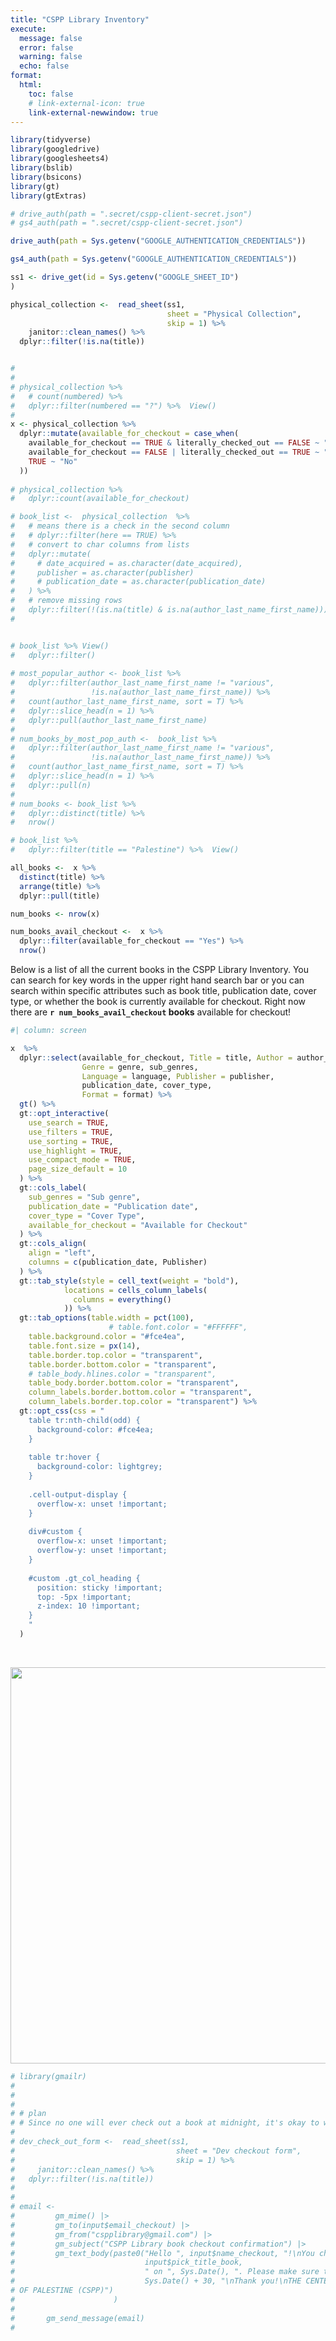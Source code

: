```yaml
---
title: "CSPP Library Inventory"
execute:
  message: false
  error: false
  warning: false
  echo: false
format: 
  html:
    toc: false
    # link-external-icon: true
    link-external-newwindow: true
---
```



```r

library(tidyverse)
library(googledrive)
library(googlesheets4)
library(bslib)
library(bsicons)
library(gt)
library(gtExtras)

```


```r

# drive_auth(path = ".secret/cspp-client-secret.json")
# gs4_auth(path = ".secret/cspp-client-secret.json")

drive_auth(path = Sys.getenv("GOOGLE_AUTHENTICATION_CREDENTIALS"))

gs4_auth(path = Sys.getenv("GOOGLE_AUTHENTICATION_CREDENTIALS"))

ss1 <- drive_get(id = Sys.getenv("GOOGLE_SHEET_ID") 
)

physical_collection <-  read_sheet(ss1,
                                   sheet = "Physical Collection",
                                   skip = 1) %>% 
    janitor::clean_names() %>% 
  dplyr::filter(!is.na(title))


# 
# 
# physical_collection %>% 
#   # count(numbered) %>% 
#   dplyr::filter(numbered == "?") %>%  View()
# 
x <- physical_collection %>%
  dplyr::mutate(available_for_checkout = case_when(
    available_for_checkout == TRUE & literally_checked_out == FALSE ~ "Yes",
    available_for_checkout == FALSE | literally_checked_out == TRUE ~ "No",
    TRUE ~ "No"
  ))
  
# physical_collection %>% 
#   dplyr::count(available_for_checkout)

```

```r


# book_list <-  physical_collection  %>%
#   # means there is a check in the second column
#   # dplyr::filter(here == TRUE) %>% 
#   # convert to char columns from lists
#   dplyr::mutate(
#     # date_acquired = as.character(date_acquired),
#     publisher = as.character(publisher)
#     # publication_date = as.character(publication_date)
#   ) %>%
#   # remove missing rows
#   dplyr::filter(!(is.na(title) & is.na(author_last_name_first_name))) 
# 


# book_list %>% View()
#   dplyr::filter()
    
# most_popular_author <- book_list %>% 
#   dplyr::filter(author_last_name_first_name != "various",
#                 !is.na(author_last_name_first_name)) %>%   
#   count(author_last_name_first_name, sort = T) %>% 
#   dplyr::slice_head(n = 1) %>% 
#   dplyr::pull(author_last_name_first_name)
# 
# num_books_by_most_pop_auth <-  book_list %>% 
#   dplyr::filter(author_last_name_first_name != "various",
#                 !is.na(author_last_name_first_name)) %>% 
#   count(author_last_name_first_name, sort = T) %>% 
#   dplyr::slice_head(n = 1) %>% 
#   dplyr::pull(n)
# 
# num_books <- book_list %>% 
#   dplyr::distinct(title) %>% 
#   nrow()

# book_list %>% 
#   dplyr::filter(title == "Palestine") %>%  View()

all_books <-  x %>% 
  distinct(title) %>% 
  arrange(title) %>% 
  dplyr::pull(title)

num_books <- nrow(x)

num_books_avail_checkout <-  x %>% 
  dplyr::filter(available_for_checkout == "Yes") %>% 
  nrow()


```


Below is a list of all the current books in the CSPP Library Inventory. You can search for key words in the upper right hand search bar or you can search within specific attributes such as book title, publication date, cover type, or whether the book is currently available for checkout. Right now there are **`r num_books_avail_checkout` books** available for checkout!



```r

#| column: screen

x  %>% 
  dplyr::select(available_for_checkout, Title = title, Author = author_last_name_first_name, 
                Genre = genre, sub_genres, 
                Language = language, Publisher = publisher,
                publication_date, cover_type, 
                Format = format) %>% 
  gt() %>% 
  gt::opt_interactive(
    use_search = TRUE,
    use_filters = TRUE,
    use_sorting = TRUE,
    use_highlight = TRUE,
    use_compact_mode = TRUE,
    page_size_default = 10
  ) %>% 
  gt::cols_label(
    sub_genres = "Sub genre",
    publication_date = "Publication date",
    cover_type = "Cover Type",
    available_for_checkout = "Available for Checkout"
  ) %>% 
  gt::cols_align(
    align = "left",
    columns = c(publication_date, Publisher)
  ) %>%   
  gt::tab_style(style = cell_text(weight = "bold"),
            locations = cells_column_labels(
              columns = everything()
            )) %>%   
  gt::tab_options(table.width = pct(100),
                      # table.font.color = "#FFFFFF",
    table.background.color = "#fce4ea",
    table.font.size = px(14),
    table.border.top.color = "transparent",
    table.border.bottom.color = "transparent",
    # table_body.hlines.color = "transparent",
    table_body.border.bottom.color = "transparent",
    column_labels.border.bottom.color = "transparent",
    column_labels.border.top.color = "transparent") %>%
  gt::opt_css(css = "
    table tr:nth-child(odd) {
      background-color: #fce4ea;
    }
      
    table tr:hover {
      background-color: lightgrey;
    }
    
    .cell-output-display {
      overflow-x: unset !important;
    }
    
    div#custom {
      overflow-x: unset !important;
      overflow-y: unset !important;
    }
    
    #custom .gt_col_heading {
      position: sticky !important;
      top: -5px !important;
      z-index: 10 !important;
    }
    "
  )  
```

<br>

[![](images/cspplibrary-header.png){fig-align="center" width="634"}](https://www.instagram.com/cspplibrary/)


```r

# library(gmailr)
# 
# 
# 
# # plan
# # Since no one will ever check out a book at midnight, it's okay to write a script that pulls all the checkouts in the last 24 hours and auto sends an email
# 
# dev_check_out_form <-  read_sheet(ss1,
#                                    sheet = "Dev checkout form",
#                                    skip = 1) %>% 
#     janitor::clean_names() %>% 
#   dplyr::filter(!is.na(title))
# 
# 
# email <-
#         gm_mime() |>
#         gm_to(input$email_checkout) |>
#         gm_from("cspplibrary@gmail.com") |>
#         gm_subject("CSPP Library book checkout confirmation") |>
#         gm_text_body(paste0("Hello ", input$name_checkout, "!\nYou checked out the book ",
#                             input$pick_title_book,
#                             " on ", Sys.Date(), ". Please make sure to return the book by ",
#                             Sys.Date() + 30, "\nThank you!\nTHE CENTER FOR STUDY & PRESERVATION
# OF PALESTINE (CSPP)")
#                      )
# 
#       gm_send_message(email)
# 

```

